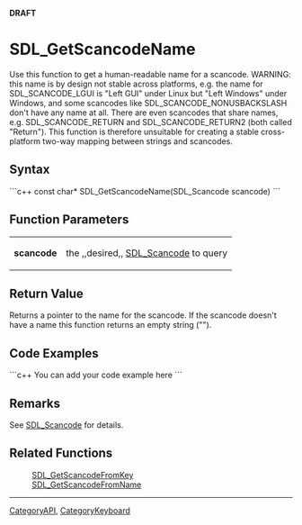 <!-- pragma section-numbers off -->
<!-- pragma camelcase off -->
'''DRAFT'''

= SDL_GetScancodeName =
Use this function to get a human-readable name for a scancode.  WARNING: this name is by design not stable across platforms, e.g. the name for SDL_SCANCODE_LGUI is "Left GUI" under Linux but "Left Windows" under Windows, and some scancodes like SDL_SCANCODE_NONUSBACKSLASH don't have any name at all.  There are even scancodes that share names, e.g. SDL_SCANCODE_RETURN and SDL_SCANCODE_RETURN2 (both called "Return").  This function is therefore unsuitable for creating a stable cross-platform two-way mapping between strings and scancodes.


== Syntax ==
```c++
const char* SDL_GetScancodeName(SDL_Scancode scancode)
```

== Function Parameters ==
{|
|'''scancode'''
|the ,,desired,, [[SDL_Scancode]] to query
|}

== Return Value ==
Returns a pointer to the name for the scancode. If the scancode doesn't have a name this function returns an empty string ("").

<!-- <span style="color: green;">Should scancode here be bold?  Should the pointer be mentioned?  Any error state?</span> -->

== Code Examples ==
```c++
You can add your code example here
```

== Remarks ==
See [[SDL_Scancode]] for details.

== Related Functions ==
:[[SDL_GetScancodeFromKey]]
:[[SDL_GetScancodeFromName]]

----
[[CategoryAPI]], [[CategoryKeyboard]]
